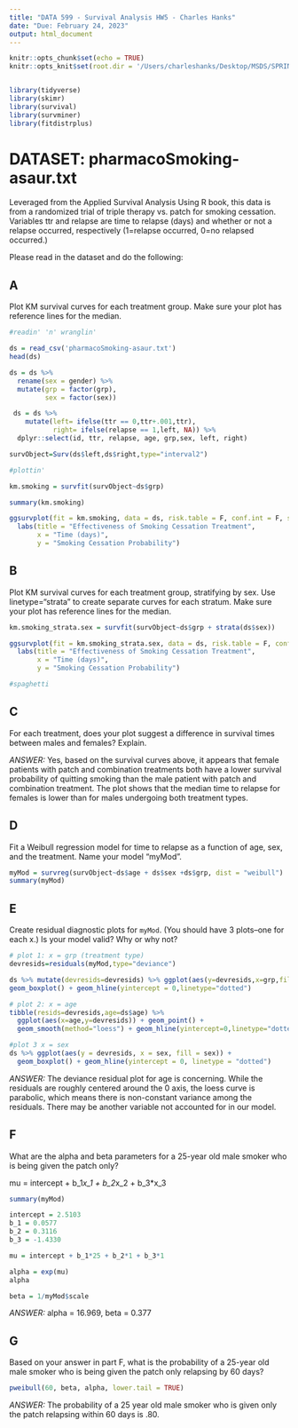 ```yaml
---
title: "DATA 599 - Survival Analysis HW5 - Charles Hanks"
date: "Due: February 24, 2023"
output: html_document
---
```


```r
knitr::opts_chunk$set(echo = TRUE)
knitr::opts_knit$set(root.dir = '/Users/charleshanks/Desktop/MSDS/SPRING_23/SA/datasets')


library(tidyverse)
library(skimr)
library(survival)
library(survminer)
library(fitdistrplus)
```
# DATASET: pharmacoSmoking-asaur.txt
Leveraged from the Applied Survival Analysis Using R book, this data is from a randomized trial of triple therapy vs. patch for smoking cessation.  Variables ttr and relapse are time to relapse (days) and whether or not a relapse occurred, respectively (1=relapse occurred, 0=no relapsed occurred.)  

Please read in the dataset and do the following:

## A
Plot KM survival curves for each treatment group.  Make sure your plot has reference lines for the median.

```r
#readin' 'n' wranglin' 

ds = read_csv('pharmacoSmoking-asaur.txt')
head(ds)

ds = ds %>% 
  rename(sex = gender) %>% 
  mutate(grp = factor(grp), 
         sex = factor(sex))

 ds = ds %>%
    mutate(left= ifelse(ttr == 0,ttr+.001,ttr),
           right= ifelse(relapse == 1,left, NA)) %>% 
  dplyr::select(id, ttr, relapse, age, grp,sex, left, right)

survObject=Surv(ds$left,ds$right,type="interval2")

#plottin'

km.smoking = survfit(survObject~ds$grp)

summary(km.smoking) 

ggsurvplot(fit = km.smoking, data = ds, risk.table = F, conf.int = F, surv.median.line = "hv" ) + 
  labs(title = "Effectiveness of Smoking Cessation Treatment", 
       x = "Time (days)",
       y = "Smoking Cessation Probability") 

```

## B
Plot KM survival curves for each treatment group, stratifying by sex. Use linetype="strata" to create separate curves for each stratum.  Make sure your plot has reference lines for the median.

```r
km.smoking_strata.sex = survfit(survObject~ds$grp + strata(ds$sex))

ggsurvplot(fit = km.smoking_strata.sex, data = ds, risk.table = F, conf.int = F, linetype = "strata", surv.median.line = "hv", legend = "right" )  + 
  labs(title = "Effectiveness of Smoking Cessation Treatment", 
       x = "Time (days)",
       y = "Smoking Cessation Probability") 

#spaghetti
```

## C
For each treatment, does your plot suggest a difference in survival times between males and females?  Explain.

*ANSWER:* Yes, based on the survival curves above, it appears that female patients with patch and combination treatments both have a lower survival probability of quitting smoking than the male patient with patch and combination treatment. The plot shows that the median time to relapse for females is lower than for males undergoing both treatment types. 

## D
Fit a Weibull regression model for time to relapse as a function of age, sex, and the treatment.  Name your model "myMod".

```r
myMod = survreg(survObject~ds$age + ds$sex +ds$grp, dist = "weibull")
summary(myMod)
```

## E
Create residual diagnostic plots for `myMod`.  (You should have 3 plots--one for each x.)  Is your model valid?  Why or why not?

```r
# plot 1: x = grp (treatment type)
devresids=residuals(myMod,type="deviance")

ds %>% mutate(devresids=devresids) %>% ggplot(aes(y=devresids,x=grp,fill=grp)) +
geom_boxplot() + geom_hline(yintercept = 0,linetype="dotted")

# plot 2: x = age 
tibble(resids=devresids,age=ds$age) %>%
  ggplot(aes(x=age,y=devresids)) + geom_point() +
  geom_smooth(method="loess") + geom_hline(yintercept=0,linetype="dotted")

#plot 3 x = sex 
ds %>% ggplot(aes(y = devresids, x = sex, fill = sex)) + 
  geom_boxplot() + geom_hline(yintercept = 0, linetype = "dotted")
```

*ANSWER:* The deviance residual plot for age is concerning. While the residuals are roughly centered around the 0 axis, the loess curve is parabolic, which means there is non-constant variance among the residuals. There may be another variable not accounted for in our model. 

## F
What are the alpha and beta parameters for a 25-year old male smoker who is being given the patch only?

mu = intercept + b_1*x_1 + b_2*x_2 + b_3*x_3

```r
summary(myMod)

intercept = 2.5103 
b_1 = 0.0577
b_2 = 0.3116
b_3 = -1.4330

mu = intercept + b_1*25 + b_2*1 + b_3*1

alpha = exp(mu)
alpha 

beta = 1/myMod$scale

```

*ANSWER:* alpha = 16.969, beta = 0.377

## G

Based on your answer in part F, what is the probability of a 25-year old male smoker who is being given the patch only relapsing by 60 days?

```r
pweibull(60, beta, alpha, lower.tail = TRUE)
```

*ANSWER:* The probability of a 25 year old male smoker who is given only the patch relapsing within 60 days is .80.

